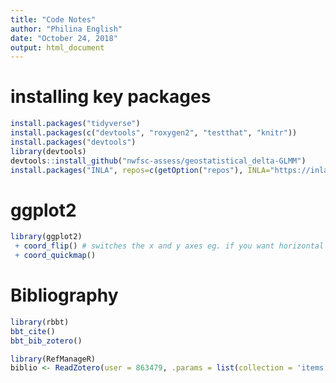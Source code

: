 ```yaml
---
title: "Code Notes"
author: "Philina English"
date: "October 24, 2018"
output: html_document
---
```


# installing key packages

```r
install.packages("tidyverse")
install.packages(c("devtools", "roxygen2", "testthat", "knitr"))
install.packages("devtools")
library(devtools)
devtools::install_github("nwfsc-assess/geostatistical_delta-GLMM")
install.packages("INLA", repos=c(getOption("repos"), INLA="https://inla.r-inla-download.org/R/stable"), dep=TRUE)
```


# ggplot2

```r
library(ggplot2)
 + coord_flip() # switches the x and y axes eg. if you want horizontal boxplots, long labels that are hard to get them to fit without overlapping on x-axis
 + coord_quickmap() 

```

# Bibliography

```r
library(rbbt)
bbt_cite()
bbt_bib_zotero()
```

```r
library(RefManageR)
biblio <- ReadZotero(user = 863479, .params = list(collection = 'items'))
```

